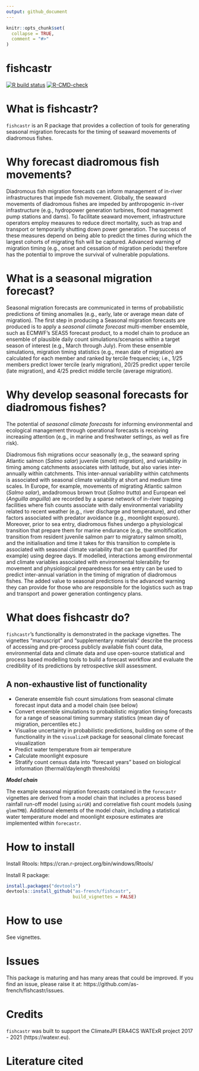```yaml
---
output: github_document
---
```


<!-- README.md is generated from README.Rmd. Please edit that file -->

```r
knitr::opts_chunk$set(
  collapse = TRUE,
  comment = "#>"
)
```

# fishcastr

<!-- badges: start -->
[![R build status](https://github.com/as-french/fishcastr/workflows/R-CMD-check/badge.svg)](https://github.com/as-french/fishcastr/actions)
[![R-CMD-check](https://github.com/as-french/fishcastr/workflows/R-CMD-check/badge.svg)](https://github.com/as-french/fishcastr/actions)
<!-- badges: end -->

# What is fishcastr?

`fishcastr` is an R package that provides a collection of tools for generating seasonal migration forecasts for the timing of seaward movements of diadromous fishes.

# Why forecast diadromous fish movements?

Diadromous fish migration forecasts can inform management of in-river infrastructures that impede fish movement. Globally, the seaward movements of diadromous fishes are impeded by anthropogenic in-river infrastructure (e.g., hydropower generation turbines, flood management pump stations and dams). To facilitate seaward movement, infrastructure operators employ measures to reduce direct mortality, such as trap and transport or temporarily shutting down power generation. The success of these measures depend on being able to predict the times during which the largest cohorts of migrating fish will be captured. Advanced warning of migration timing (e.g., onset and cessation of migration periods) therefore has the potential to improve the survival of vulnerable populations.

# What is a seasonal migration forecast?

Seasonal migration forecasts are communicated in terms of probabilistic predictions of timing anomalies (e.g., early, late or average mean date of migration). The first step in producing a Seasonal migration forecasts are produced is to apply a *seasonal climate forecast* multi-member ensemble, such as ECMWF's SEAS5 forecast product, to a model chain to produce an ensemble of plausible daily count simulations/scenarios within a target season of interest (e.g., March through July). From these ensemble simulations, migration timing statistics (e.g., mean date of migration) are calculated for each member and ranked by tercile frequencies; i.e., 1/25 members predict lower tercile (early migration), 20/25 predict upper tercile (late migration), and 4/25 predict middle tercile (average migration).

# Why develop seasonal forecasts for diadromous fishes?
 
The potential of *seasonal climate forecasts* for informing environmental and ecological management through operational forecasts is receiving increasing attention (e.g., in marine and freshwater settings, as well as fire risk).

Diadromous fish migrations occur seasonally (e.g., the seaward spring Atlantic salmon (*Salmo salar*) juvenile (smolt) migration), and variability in timing among catchments associates with latitude, but also varies inter-annually within catchments. This inter-annual variability within catchments is associated with seasonal climate variability at short and medium time scales. In Europe, for example, movements of migrating Atlantic salmon (*Salmo salar*), andadromous brown trout (*Salmo trutta*) and European eel (*Anguilla anguilla*) are recorded by a sparse network of in-river trapping facilities where fish counts associate with daily environmental variability related to recent weather (e.g., river discharge and temperature), and other factors associated with predator avoidance (e.g., moonlight exposure). Moreover, prior to sea entry, diadromous fishes undergo a physiological transition that prepare them for marine endurance (e.g., the smoltification transition from resident juvenile salmon parr to migratory salmon smolt), and the initialisation and time it takes for this transition to complete is associated with seasonal climate variability that can be quantified (for example) using degree days. If modelled, interactions among environmental and climate variables associated with environmental tolerability for movement and physiological preparedness for sea entry can be used to predict inter-annual variation in the timing of migration of diadromous fishes. The added value to seasonal predictions is the advanced warning they can provide for those who are responsible for the logistics such as trap and transport and power generation contingency plans.

# What does fishcastr do?

`fishcastr`'s functionality is demonstrated in the package vignettes. The vignettes "manuscript" and "supplementary materials" describe the process of accessing and pre-process publicly available fish count data, environmental data and climate data and use open-source statistical and process based modelling tools to build a forecast workflow and evaluate the credibility of its predictions by retrospective skill assessment.

## A non-exhaustive list of functionality

- Generate ensemble fish count simulations from seasonal climate forecast input data and a model chain (see below)
- Convert ensemble simulations to probabilistic migration timing forecasts for a range of seasonal timing summary statistics (mean day of migration, percentiles etc.)
- Visualise uncertainty in probabilistic predictions, building on some of the functionality in the `visualizeR` package for seasonal climate forecast visualization
- Predict water temperature from air temperature
- Calculate moonlight exposure
- Stratify count census data into "forecast years" based on biological information (thermal/daylength thresholds)

***Model chain***

The example seasonal migration forecasts contained in the `forecastr` vignettes are derived from a model chain that includes a process based rainfall run-off model (using `airGR`) and correlative fish count models (using `glmmTMB`). Additional elements of the model chain, including a statistical water temperature model and moonlight exposure estimates are implemented within `forecastr`.

# How to install

Install Rtools:
https://cran.r-project.org/bin/windows/Rtools/

Install R package:

```r
install.packages("devtools")
devtools::install_github("as-french/fishcastr",
                         build_vignettes = FALSE)
```

# How to use

See vignettes.

# Issues

This package is maturing and has many areas that could be improved. If you find an issue, please raise it at: https://github.com/as-french/fishcastr/issues.

# Credits

`fishcastr` was built to support the ClimateJPI ERA4CS WATExR project 2017 - 2021 (https://watexr.eu).

# Literature cited
